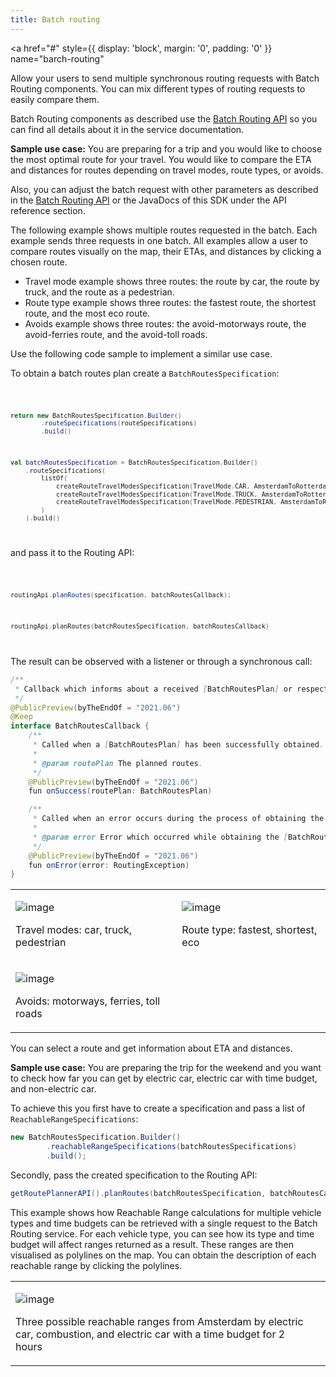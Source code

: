 ```yaml
---
title: Batch routing
---
```


<a
  href="#"
  style={{ display: 'block', margin: '0', padding: '0' }}
  name="barch-routing"
></a>

Allow your users to send multiple synchronous routing requests with Batch Routing components. You
can mix different types of routing requests to easily compare them.

Batch Routing components as described use
the [Batch Routing API](/routing-api/documentation/batch-routing/synchronous-batch)
so you can find all details about it in the service documentation.

**Sample use case:** You are preparing for a trip and you would like to choose the most optimal
route for your travel. You would like to compare the ETA and distances for routes depending on
travel modes, route types, or avoids.

Also, you can adjust the batch request with other parameters as described in
the [Batch Routing API](/routing-api/documentation/batch-routing/synchronous-batch)
or the JavaDocs of this SDK under the API reference section.

The following example shows multiple routes requested in the batch. Each example sends three
requests in one batch. All examples allow a user to compare routes visually on the map, their ETAs,
and distances by clicking a chosen route.

- Travel mode example shows three routes: the route by car, the route by truck, and the route as a
  pedestrian.
- Route type example shows three routes: the fastest route, the shortest route, and the most eco
  route.
- Avoids example shows three routes: the avoid-motorways route, the avoid-ferries route, and the
  avoid-toll roads.

Use the following code sample to implement a similar use case.

To obtain a batch routes plan create a `BatchRoutesSpecification`:

<Code>

```java
return new BatchRoutesSpecification.Builder()
        .routeSpecifications(routeSpecifications)
        .build()
```

```kotlin
val batchRoutesSpecification = BatchRoutesSpecification.Builder()
    .routeSpecifications(
        listOf(
            createRouteTravelModesSpecification(TravelMode.CAR, AmsterdamToRotterdamRouteConfig()),
            createRouteTravelModesSpecification(TravelMode.TRUCK, AmsterdamToRotterdamRouteConfig()),
            createRouteTravelModesSpecification(TravelMode.PEDESTRIAN, AmsterdamToRotterdamRouteConfig())
        )
    ).build()
```

</Code>

and pass it to the Routing API:

<Code>

```java
routingApi.planRoutes(specification, batchRoutesCallback);
```

```kotlin
routingApi.planRoutes(batchRoutesSpecification, batchRoutesCallback)
```

</Code>

The result can be observed with a listener or through a synchronous call:

```java
/**
 * Callback which informs about a received [BatchRoutesPlan] or respective error.
 */
@PublicPreview(byTheEndOf = "2021.06")
@Keep
interface BatchRoutesCallback {
    /**
     * Called when a [BatchRoutesPlan] has been successfully obtained.
     *
     * @param routePlan The planned routes.
     */
    @PublicPreview(byTheEndOf = "2021.06")
    fun onSuccess(routePlan: BatchRoutesPlan)

    /**
     * Called when an error occurs during the process of obtaining the [BatchRoutesPlan].
     *
     * @param error Error which occurred while obtaining the [BatchRoutesPlan].
     */
    @PublicPreview(byTheEndOf = "2021.06")
    fun onError(error: RoutingException)
}
```

<table>
  <tbody>
    <tr>
      <td>
        <ContentWrapper maxWidth="350px" objectFit="contain">
          <p>
            <img src="../images/Batch_routingTravel_mode.png" alt="image" />
          </p>
        </ContentWrapper>
        <p>Travel modes: car, truck, pedestrian</p>
      </td>
      <td>
        <ContentWrapper maxWidth="350px" objectFit="contain">
          <p>
            <img src="../images/Batch_routingRoute_type.png" alt="image" />
          </p>
        </ContentWrapper>
        <p>Route type: fastest, shortest, eco</p>
      </td>
    </tr>
    <tr>
      <td>
        <ContentWrapper maxWidth="350px" objectFit="contain">
          <p>
            <img src="../images/Batch_routingAvoids.png" alt="image" />
          </p>
        </ContentWrapper>
        <p>Avoids: motorways, ferries, toll roads</p>
      </td>
      <td></td>
    </tr>
  </tbody>
</table>

You can select a route and get information about ETA and distances.

**Sample use case:** You are preparing the trip for the weekend and you want to check how far you
can get by electric car, electric car with time budget, and non-electric car.

To achieve this you first have to create a specification and pass a list
of `ReachableRangeSpecifications`:

```java
new BatchRoutesSpecification.Builder()
        .reachableRangeSpecifications(batchRoutesSpecifications)
        .build();
```

Secondly, pass the created specification to the Routing API:

```java
getRoutePlannerAPI().planRoutes(batchRoutesSpecification, batchRoutesCallback);
```

This example shows how Reachable Range calculations for multiple vehicle types and time budgets can
be retrieved with a single request to the Batch Routing service. For each vehicle type, you can see
how its type and time budget will affect ranges returned as a result. These ranges are then
visualised as polylines on the map. You can obtain the description of each reachable range by
clicking the polylines.

<table>
  <tbody>
    <tr>
      <td>
        <ContentWrapper maxWidth="350px" objectFit="contain">
          <p>
            <img src="../images/Batch_with_reachable_range.png" alt="image" />
          </p>
        </ContentWrapper>
        <p>
          Three possible reachable ranges from Amsterdam by electric car,
          combustion, and electric car with a time budget for 2 hours
        </p>
      </td>
      <td></td>
    </tr>
  </tbody>
</table>